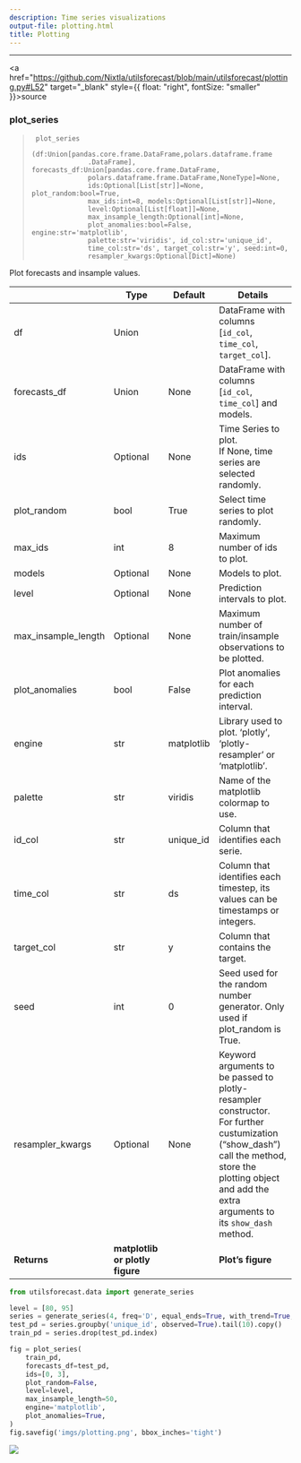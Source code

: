 ```yaml
---
description: Time series visualizations
output-file: plotting.html
title: Plotting
---
```



------------------------------------------------------------------------

<a
href="https://github.com/Nixtla/utilsforecast/blob/main/utilsforecast/plotting.py#L52"
target="_blank" style={{ float: "right", fontSize: "smaller" }}>source</a>

### plot_series

> ``` text
>  plot_series
>               (df:Union[pandas.core.frame.DataFrame,polars.dataframe.frame
>               .DataFrame], forecasts_df:Union[pandas.core.frame.DataFrame,
>               polars.dataframe.frame.DataFrame,NoneType]=None,
>               ids:Optional[List[str]]=None, plot_random:bool=True,
>               max_ids:int=8, models:Optional[List[str]]=None,
>               level:Optional[List[float]]=None,
>               max_insample_length:Optional[int]=None,
>               plot_anomalies:bool=False, engine:str='matplotlib',
>               palette:str='viridis', id_col:str='unique_id',
>               time_col:str='ds', target_col:str='y', seed:int=0,
>               resampler_kwargs:Optional[Dict]=None)
> ```

Plot forecasts and insample values.

|                     | **Type**                        | **Default** | **Details**                                                                                                                                                                                                        |
|------|------------------|-------------------------|-------------------------|
| df                  | Union                           |             | DataFrame with columns \[`id_col`, `time_col`, `target_col`\].                                                                                                                                                     |
| forecasts_df        | Union                           | None        | DataFrame with columns \[`id_col`, `time_col`\] and models.                                                                                                                                                        |
| ids                 | Optional                        | None        | Time Series to plot.<br/>If None, time series are selected randomly.                                                                                                                                                |
| plot_random         | bool                            | True        | Select time series to plot randomly.                                                                                                                                                                               |
| max_ids             | int                             | 8           | Maximum number of ids to plot.                                                                                                                                                                                     |
| models              | Optional                        | None        | Models to plot.                                                                                                                                                                                                    |
| level               | Optional                        | None        | Prediction intervals to plot.                                                                                                                                                                                      |
| max_insample_length | Optional                        | None        | Maximum number of train/insample observations to be plotted.                                                                                                                                                       |
| plot_anomalies      | bool                            | False       | Plot anomalies for each prediction interval.                                                                                                                                                                       |
| engine              | str                             | matplotlib  | Library used to plot. ‘plotly’, ‘plotly-resampler’ or ‘matplotlib’.                                                                                                                                                |
| palette             | str                             | viridis     | Name of the matplotlib colormap to use.                                                                                                                                                                            |
| id_col              | str                             | unique_id   | Column that identifies each serie.                                                                                                                                                                                 |
| time_col            | str                             | ds          | Column that identifies each timestep, its values can be timestamps or integers.                                                                                                                                    |
| target_col          | str                             | y           | Column that contains the target.                                                                                                                                                                                   |
| seed                | int                             | 0           | Seed used for the random number generator. Only used if plot_random is True.                                                                                                                                       |
| resampler_kwargs    | Optional                        | None        | Keyword arguments to be passed to plotly-resampler constructor.<br/>For further custumization (“show_dash”) call the method,<br/>store the plotting object and add the extra arguments to<br/>its `show_dash` method. |
| **Returns**         | **matplotlib or plotly figure** |             | **Plot’s figure**                                                                                                                                                                                                  |

```python
from utilsforecast.data import generate_series
```


```python
level = [80, 95]
series = generate_series(4, freq='D', equal_ends=True, with_trend=True, n_models=2, level=level)
test_pd = series.groupby('unique_id', observed=True).tail(10).copy()
train_pd = series.drop(test_pd.index)
```


```python
fig = plot_series(
    train_pd,
    forecasts_df=test_pd,
    ids=[0, 3],
    plot_random=False,
    level=level,    
    max_insample_length=50,
    engine='matplotlib',
    plot_anomalies=True,
)
fig.savefig('imgs/plotting.png', bbox_inches='tight')
```

![](/utilsforecast/imgs/plotting.png)

